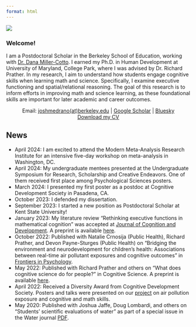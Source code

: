 ```yaml
---
format: html
---
```


::: {layout="[ 40, 60 ]"}
::: {#first-column}
![](me_in_delvalle.jpeg)
:::

::: {#second-column}
### Welcome!

I am a Postdoctoral Scholar in the Berkeley School of Education, working with [Dr. Dana Miller-Cotto](https://www.danamillercotto.com/). I earned my Ph.D. in Human Development at University of Maryland, College Park, where I was advised by Dr. Richard Prather. In my research, I aim to understand how students engage cognitive skills when learning math and science. Specifically, I examine executive functioning and spatial/relational reasoning. The goal of this research is to inform efforts in improving math and science learning, as these foundational skills are important for later academic and career outcomes.

<center>Email: [joshmedrano(at)berkeley.edu](mailto:joshmedrano@berkeley.edu) \| [Google Scholar](https://scholar.google.com/citations?user=IrZrHOQAAAAJ&hl=en){target="_blank"} \| [Bluesky](https://jmedrano.bsky.social) <br>[Download my CV](https://drive.google.com/file/d/1YNGtZyEai080zCla3GMF0QzjVQjNL7iK/view?usp=sharing){target="_blank"}</center>
:::
:::

## News

<!-- ::: {style="height:200px;overflow-y: scroll;"} -->

-   April 2024: I am excited to attend the Modern Meta-Analysis Research Institute for an intensive five-day workshop on meta-analysis in Washington, DC.
-   April 2024: My undergraduate mentees presented at the Undergraduate Symposium for Research, Scholarship and Creative Endeavors. One of them received first place among Psychological Sciences posters.
-   March 2024: I presented my first poster as a postdoc at Cognitive Development Society in Pasadena, CA.
-   October 2023: I defended my dissertation.
-   September 2023: I started a new position as Postdoctoral Scholar at Kent State University!
-   January 2023: My literature review "Rethinking executive functions in mathematical cognition" was accepted at [Journal of Cognition and Development](https://doi.org/10.1080/15248372.2023.2172414). A preprint is available [here](https://osf.io/y9mbn).
-   October 2022: Published with Natalie Crnosija (Public Health), Richard Prather, and Devon Payne-Sturges (Public Health) on "Bridging the environment and neurodevelopment for children's health: Associations between real-time air pollutant exposures and cognitive outcomes" in [Frontiers in Psychology](https://www.frontiersin.org/articles/10.3389/fpsyg.2022.933327/full).
-   May 2022: Published with Richard Prather and others on "What does cognitive science do for people?" in Cognitive Science. A preprint is available [here](https://psyarxiv.com/68w7c).
-   April 2022: Received a Diversity Award from Cognitive Development Society. Posters and talks were presented on our [project](https://www.cogdevlab.umd.edu/online-studies/does-air-quality-impact-math-ability/) on air pollution exposure and cognitive and math skills.
-   May 2020: Published with Joshua Jaffe, Doug Lombardi, and others on "Students' scientific evaluations of water" as part of a special issue in the Water journal [PDF](https://www.mdpi.com/2073-4441/12/7/2048). <!-- ::: -->
